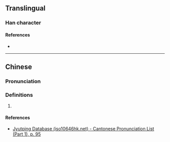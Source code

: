 {{character info/new}}
==Translingual==

===Han character===
{{Han char|rn=38|rad=女|as=17|sn=20|four=|canj=VANW|ids=⿰女闌}}

====References====
* {{Han ref|kx=0274.080|dkj=06892|dj=0542.250|hdz=21090.150|uh=5B44|ud=23364}}

----

==Chinese==
{{zh-forms}}

===Pronunciation===
{{zh-pron
|m=lǎn
|c=laan5
|cat=
}}

===Definitions===
{{zh-hanzi}}

# {{rfdef|zh}}

====References====
* [http://www.iso10646hk.net/jp/document/download.jsp Jyutping Database (iso10646hk.net) - Cantonese Pronunciation List (Part 1), p. 95]